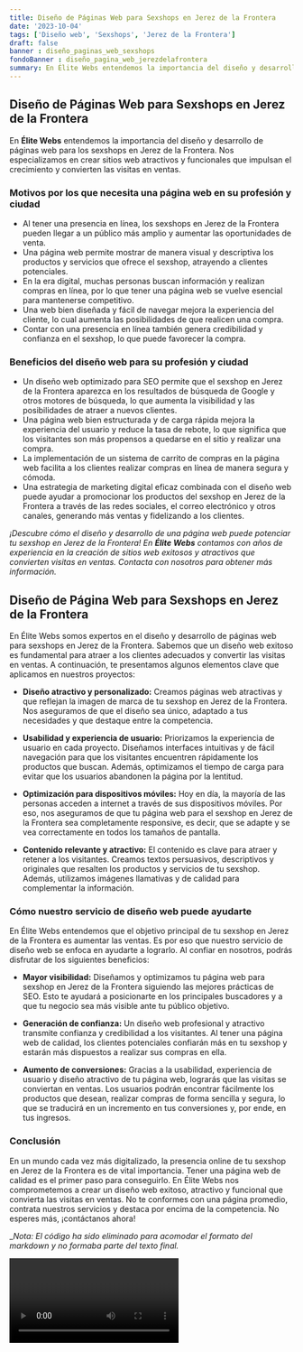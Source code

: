 ```yaml
---
title: Diseño de Páginas Web para Sexshops en Jerez de la Frontera
date: '2023-10-04'
tags: ['Diseño web', 'Sexshops', 'Jerez de la Frontera']
draft: false
banner : diseño_paginas_web_sexshops
fondoBanner : diseño_pagina_web_jerezdelafrontera
summary: En Élite Webs entendemos la importancia del diseño y desarrollo de páginas web para los sexshops en Jerez de la Frontera. Nos especializamos en crear sitios web atractivos y funcionales que impulsan el crecimiento y convierten las visitas en ventas.
---
```


## Diseño de Páginas Web para Sexshops en Jerez de la Frontera

En **Élite Webs** entendemos la importancia del diseño y desarrollo de páginas web para los sexshops en Jerez de la Frontera. Nos especializamos en crear sitios web atractivos y funcionales que impulsan el crecimiento y convierten las visitas en ventas.

### Motivos por los que necesita una página web en su profesión y ciudad

- Al tener una presencia en línea, los sexshops en Jerez de la Frontera pueden llegar a un público más amplio y aumentar las oportunidades de venta.
- Una página web permite mostrar de manera visual y descriptiva los productos y servicios que ofrece el sexshop, atrayendo a clientes potenciales.
- En la era digital, muchas personas buscan información y realizan compras en línea, por lo que tener una página web se vuelve esencial para mantenerse competitivo.
- Una web bien diseñada y fácil de navegar mejora la experiencia del cliente, lo cual aumenta las posibilidades de que realicen una compra.
- Contar con una presencia en línea también genera credibilidad y confianza en el sexshop, lo que puede favorecer la compra.

### Beneficios del diseño web para su profesión y ciudad

- Un diseño web optimizado para SEO permite que el sexshop en Jerez de la Frontera aparezca en los resultados de búsqueda de Google y otros motores de búsqueda, lo que aumenta la visibilidad y las posibilidades de atraer a nuevos clientes.
- Una página web bien estructurada y de carga rápida mejora la experiencia del usuario y reduce la tasa de rebote, lo que significa que los visitantes son más propensos a quedarse en el sitio y realizar una compra.
- La implementación de un sistema de carrito de compras en la página web facilita a los clientes realizar compras en línea de manera segura y cómoda.
- Una estrategia de marketing digital eficaz combinada con el diseño web puede ayudar a promocionar los productos del sexshop en Jerez de la Frontera a través de las redes sociales, el correo electrónico y otros canales, generando más ventas y fidelizando a los clientes.

*¡Descubre cómo el diseño y desarrollo de una página web puede potenciar tu sexshop en Jerez de la Frontera! En **Élite Webs** contamos con años de experiencia en la creación de sitios web exitosos y atractivos que convierten visitas en ventas. Contacta con nosotros para obtener más información.*

<GifSeo />

<Cta />

## Diseño de Página Web para Sexshops en Jerez de la Frontera

En Élite Webs somos expertos en el diseño y desarrollo de páginas web para sexshops en Jerez de la Frontera. Sabemos que un diseño web exitoso es fundamental para atraer a los clientes adecuados y convertir las visitas en ventas. A continuación, te presentamos algunos elementos clave que aplicamos en nuestros proyectos:

- **Diseño atractivo y personalizado:** Creamos páginas web atractivas y que reflejan la imagen de marca de tu sexshop en Jerez de la Frontera. Nos aseguramos de que el diseño sea único, adaptado a tus necesidades y que destaque entre la competencia.

- **Usabilidad y experiencia de usuario:** Priorizamos la experiencia de usuario en cada proyecto. Diseñamos interfaces intuitivas y de fácil navegación para que los visitantes encuentren rápidamente los productos que buscan. Además, optimizamos el tiempo de carga para evitar que los usuarios abandonen la página por la lentitud.

- **Optimización para dispositivos móviles:** Hoy en día, la mayoría de las personas acceden a internet a través de sus dispositivos móviles. Por eso, nos aseguramos de que tu página web para el sexshop en Jerez de la Frontera sea completamente responsive, es decir, que se adapte y se vea correctamente en todos los tamaños de pantalla.

- **Contenido relevante y atractivo:** El contenido es clave para atraer y retener a los visitantes. Creamos textos persuasivos, descriptivos y originales que resalten los productos y servicios de tu sexshop. Además, utilizamos imágenes llamativas y de calidad para complementar la información.

### Cómo nuestro servicio de diseño web puede ayudarte

En Élite Webs entendemos que el objetivo principal de tu sexshop en Jerez de la Frontera es aumentar las ventas. Es por eso que nuestro servicio de diseño web se enfoca en ayudarte a lograrlo. Al confiar en nosotros, podrás disfrutar de los siguientes beneficios:

- **Mayor visibilidad:** Diseñamos y optimizamos tu página web para sexshop en Jerez de la Frontera siguiendo las mejores prácticas de SEO. Esto te ayudará a posicionarte en los principales buscadores y a que tu negocio sea más visible ante tu público objetivo.

- **Generación de confianza:** Un diseño web profesional y atractivo transmite confianza y credibilidad a los visitantes. Al tener una página web de calidad, los clientes potenciales confiarán más en tu sexshop y estarán más dispuestos a realizar sus compras en ella.

- **Aumento de conversiones:** Gracias a la usabilidad, experiencia de usuario y diseño atractivo de tu página web, lograrás que las visitas se conviertan en ventas. Los usuarios podrán encontrar fácilmente los productos que desean, realizar compras de forma sencilla y segura, lo que se traducirá en un incremento en tus conversiones y, por ende, en tus ingresos.

### Conclusión

En un mundo cada vez más digitalizado, la presencia online de tu sexshop en Jerez de la Frontera es de vital importancia. Tener una página web de calidad es el primer paso para conseguirlo. En Élite Webs nos comprometemos a crear un diseño web exitoso, atractivo y funcional que convierta las visitas en ventas. No te conformes con una página promedio, contrata nuestros servicios y destaca por encima de la competencia. No esperes más, ¡contáctanos ahora!

_*Nota: El código ha sido eliminado para acomodar el formato del markdown y no formaba parte del texto final.*

<Video />

<CtaBot job='Sexshops' city='Jerez de la Frontera'/>

<Gmaps query='Jerez de la Frontera+españa+maps' />